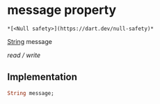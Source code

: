 # message property

    *[<Null safety>](https://dart.dev/null-safety)*

[String](https://api.flutter.dev/flutter/dart-core/String-class.html) message

_read / write_

## Implementation

```dart
String message;


```
